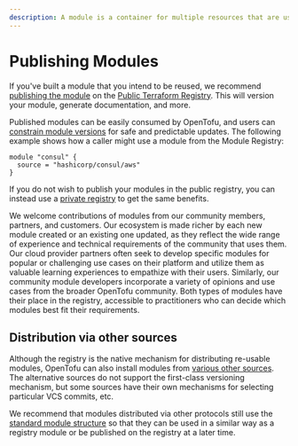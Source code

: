 ```yaml
---
description: A module is a container for multiple resources that are used together.
---
```


# Publishing Modules

If you've built a module that you intend to be reused, we recommend
[publishing the module](/docs/registry/modules/publish) on the
[Public Terraform Registry](https://registry.terraform.io). This will version
your module, generate documentation, and more.

Published modules can be easily consumed by OpenTofu, and users can
[constrain module versions](/docs/language/modules/syntax#version)
for safe and predictable updates. The following example shows how a caller
might use a module from the Module Registry:

```hcl
module "consul" {
  source = "hashicorp/consul/aws"
}
```

If you do not wish to publish your modules in the public registry, you can
instead use a [private registry](/docs/registry/private) to get
the same benefits.

We welcome contributions of modules from our community members, partners, and customers. Our ecosystem is made richer by each new module created or an existing one updated, as they reflect the wide range of experience and technical requirements of the community that uses them. Our cloud provider partners often seek to develop specific modules for popular or challenging use cases on their platform and utilize them as valuable learning experiences to empathize with their users. Similarly, our community module developers incorporate a variety of opinions and use cases from the broader OpenTofu community. Both types of modules have their place in the registry, accessible to practitioners who can decide which modules best fit their requirements.

## Distribution via other sources

Although the registry is the native mechanism for distributing re-usable
modules, OpenTofu can also install modules from
[various other sources](/docs/language/modules/sources). The alternative sources
do not support the first-class versioning mechanism, but some sources have
their own mechanisms for selecting particular VCS commits, etc.

We recommend that modules distributed via other protocols still use the
[standard module structure](/docs/language/modules/develop/structure) so that they can
be used in a similar way as a registry module or be published on the registry
at a later time.

